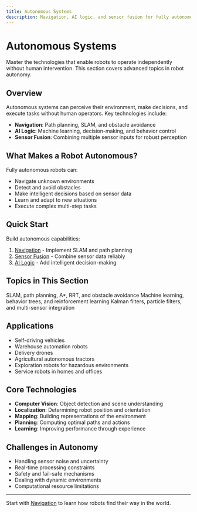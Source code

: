 ```yaml
---
title: Autonomous Systems
description: Navigation, AI logic, and sensor fusion for fully autonomous robots
---
```


# Autonomous Systems

Master the technologies that enable robots to operate independently without human intervention. This section covers advanced topics in robot autonomy.

## Overview

Autonomous systems can perceive their environment, make decisions, and execute tasks without human operators. Key technologies include:

- **Navigation**: Path planning, SLAM, and obstacle avoidance
- **AI Logic**: Machine learning, decision-making, and behavior control
- **Sensor Fusion**: Combining multiple sensor inputs for robust perception

## What Makes a Robot Autonomous?

Fully autonomous robots can:
- Navigate unknown environments
- Detect and avoid obstacles
- Make intelligent decisions based on sensor data
- Learn and adapt to new situations
- Execute complex multi-step tasks

## Quick Start

Build autonomous capabilities:

1. [Navigation](/docs/autonomous/navigation) - Implement SLAM and path planning
2. [Sensor Fusion](/docs/autonomous/sensor-fusion) - Combine sensor data reliably
3. [AI Logic](/docs/autonomous/ai-logic) - Add intelligent decision-making

## Topics in This Section

<Cards>
  <Card title="Navigation" href="/docs/autonomous/navigation">
    SLAM, path planning, A*, RRT, and obstacle avoidance
  </Card>
  <Card title="AI Logic" href="/docs/autonomous/ai-logic">
    Machine learning, behavior trees, and reinforcement learning
  </Card>
  <Card title="Sensor Fusion" href="/docs/autonomous/sensor-fusion">
    Kalman filters, particle filters, and multi-sensor integration
  </Card>
</Cards>

## Applications

- Self-driving vehicles
- Warehouse automation robots
- Delivery drones
- Agricultural autonomous tractors
- Exploration robots for hazardous environments
- Service robots in homes and offices

## Core Technologies

- **Computer Vision**: Object detection and scene understanding
- **Localization**: Determining robot position and orientation
- **Mapping**: Building representations of the environment
- **Planning**: Computing optimal paths and actions
- **Learning**: Improving performance through experience

## Challenges in Autonomy

- Handling sensor noise and uncertainty
- Real-time processing constraints
- Safety and fail-safe mechanisms
- Dealing with dynamic environments
- Computational resource limitations

---

Start with [Navigation](/docs/autonomous/navigation) to learn how robots find their way in the world.
